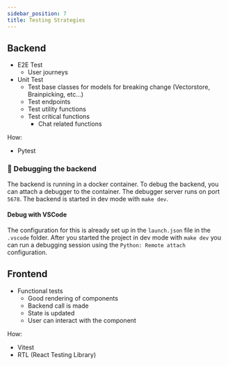 ```yaml
---
sidebar_position: 7
title: Testing Strategies
---
```


## Backend

- E2E Test
  - User journeys
- Unit Test
  - Test base classes for models for breaking change (Vectorstore, Brainpicking, etc...)
  - Test endpoints
  - Test utility functions
  - Test critical functions
    - Chat related functions

How:

- Pytest

### 🐛 Debugging the backend

The backend is running in a docker container. To debug the backend, you can attach a debugger to the container. The debugger server runs on port `5678`. The backend is started in dev mode with `make dev`.

#### Debug with VSCode

The configuration for this is already set up in the `launch.json` file in the `.vscode` folder. After you started the project in dev mode with `make dev` you can run a debugging session using the `Python: Remote attach` configuration.

## Frontend

- Functional tests
  - Good rendering of components
  - Backend call is made
  - State is updated
  - User can interact with the component

How:

- Vitest
- RTL (React Testing Library)
